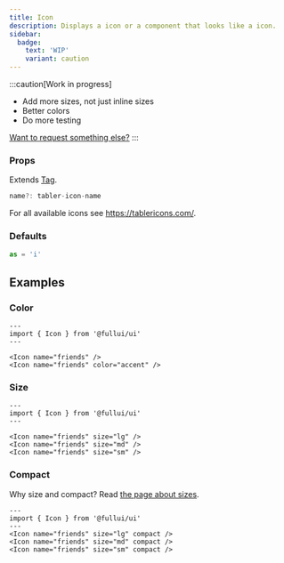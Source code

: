 ```yaml
---
title: Icon
description: Displays a icon or a component that looks like a icon.
sidebar:
  badge:
    text: 'WIP'
    variant: caution
---
```


:::caution[Work in progress]
- Add more sizes, not just inline sizes
- Better colors
- Do more testing

[Want to request something else?](https://github.com/fullui/ui/issues/new)
:::


### Props
Extends [Tag](/utility/tag).

```ts
name?: tabler-icon-name
```
For all available icons see https://tablericons.com/.

### Defaults
```ts
as = 'i'
```

## Examples

### Color
```astro live
---
import { Icon } from '@fullui/ui'
---

<Icon name="friends" />
<Icon name="friends" color="accent" />
```

### Size
```astro live
---
import { Icon } from '@fullui/ui'
---

<Icon name="friends" size="lg" />
<Icon name="friends" size="md" />
<Icon name="friends" size="sm" />
```

### Compact
Why size and compact? Read [the page about sizes](/theme/size).
```astro live
---
import { Icon } from '@fullui/ui'
---
<Icon name="friends" size="lg" compact />
<Icon name="friends" size="md" compact />
<Icon name="friends" size="sm" compact />
```
